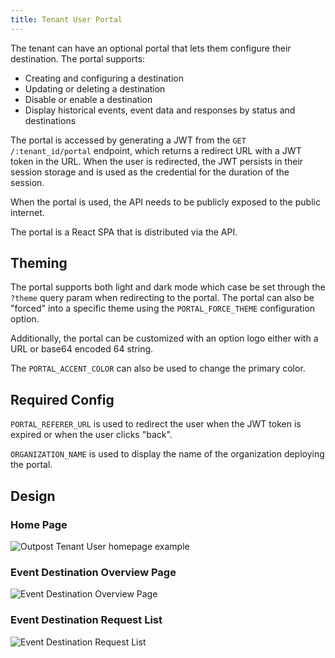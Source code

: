 ```yaml
---
title: Tenant User Portal
---
```


The tenant can have an optional portal that lets them configure their destination. The portal supports:

- Creating and configuring a destination
- Updating or deleting a destination
- Disable or enable a destination
- Display historical events, event data and responses by status and destinations

The portal is accessed by generating a JWT from the `GET` `/:tenant_id/portal` endpoint, which returns a redirect URL with a JWT token in the URL. When the user is redirected, the JWT persists in their session storage and is used as the credential for the duration of the session.

When the portal is used, the API needs to be publicly exposed to the public internet.

The portal is a React SPA that is distributed via the API.

## Theming

The portal supports both light and dark mode which case be set through the `?theme` query param when redirecting to the portal. The portal can also be "forced" into a specific theme using the `PORTAL_FORCE_THEME` configuration option.

Additionally, the portal can be customized with an option logo either with a URL or base64 encoded 64 string.

The `PORTAL_ACCENT_COLOR` can also be used to change the primary color.

## Required Config

`PORTAL_REFERER_URL` is used to redirect the user when the JWT token is expired or when the user clicks "back".

`ORGANIZATION_NAME` is used to display the name of the organization deploying the portal.


## Design

### Home Page

![Outpost Tenant User homepage example](../../public/images/dashboard-homepage.png)

### Event Destination Overview Page

![Event Destination Overview Page](../../public/images/dashboard-overview.png)

### Event Destination Request List

![Event Destination Request List](../../public/images/dashboard-request-list.png)
